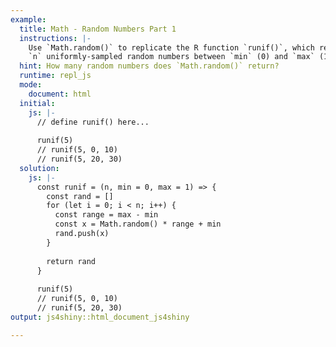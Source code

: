 ```yaml
---
example:
  title: Math - Random Numbers Part 1
  instructions: |-
    Use `Math.random()` to replicate the R function `runif()`, which returns
    `n` uniformly-sampled random numbers between `min` (0) and `max` (1).
  hint: How many random numbers does `Math.random()` return?
  runtime: repl_js
  mode:
    document: html
  initial:
    js: |-
      // define runif() here...
      
      runif(5)
      // runif(5, 0, 10)
      // runif(5, 20, 30)
  solution:
    js: |-
      const runif = (n, min = 0, max = 1) => {
        const rand = []
        for (let i = 0; i < n; i++) {
          const range = max - min
          const x = Math.random() * range + min
          rand.push(x)
        }
      
        return rand
      }
      
      runif(5)
      // runif(5, 0, 10)
      // runif(5, 20, 30)
output: js4shiny::html_document_js4shiny

---
```

<div><!--for pandoc-->

</div><!--for pandoc-->
